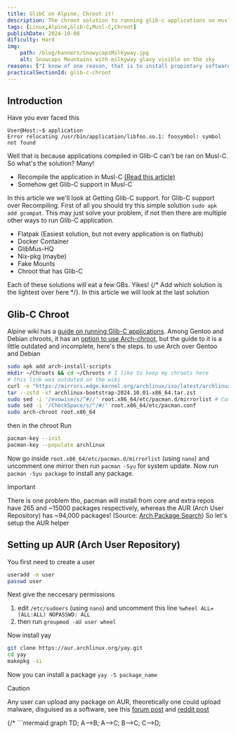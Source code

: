 ```yaml
---
title: GlibC on Alpine, Chroot it!
description: The chroot solution to running glib-c applications on musl-c based alpine linux
tags: [Linux,Alpine,Glib-C,Musl-C,Chroot]
publishDate: 2024-10-08
dificulty: Hard
img:
    path: /blog/banners/SnowycapsMilkyway.jpg
    alt: Snowcaps Mountains with milkyway glaxy visible on the sky
reasons: ["I know of one reason, that is to install propietary software that does not have pre-compiled Musl-C version. Aside from that, there isn't any reason to get Glib-C support (except maybe because you are bad at compiling and can't compile). Glib-C support may be complicated, and also heavy on the system a lot of times", "Arch is easy to use compared to Gentoo, and it has a lot of packages compared to Debian. To be honest, Arch chroot was much easier to setup than I expected"]
practicalSectionId: glib-c-chroot
---
```



## Introduction

Have you ever faced this

```console
User@Host:~$ application
Error relocating /usr/bin/application/libfoo.so.1: foosymbol: symbol not found
```

Well that is because applications compiled in Glib-C can't be ran on Musl-C. So what's the solution? Many!

- Recompile the application in Musl-C [(Read this article)](https://example.com)
- Somehow get Glib-C support in Musl-C

In this article we we'll look at Getting Glib-C support. <Reason client:load/> for Glib-C support over Recompiling. First of all you should try this simple solution `sudo apk add gcompat`. This may just solve your problem, if not then there are multiple other ways to run Glib-C application.

- Flatpak (Easiest solution, but not every application is on flathub)
- Docker Container
- GlibMus-HQ
- Nix-pkg (maybe)
- Fake Mounts
- Chroot that has Glib-C

Each of these solutions will eat a few GBs. Yikes! {/* Add which solution is the lightest over here */}. In this article we will look at the last solution

## Glib-C Chroot

Alpine wiki has a [guide on running Glib-C applications](https://wiki.alpinelinux.org/wiki/Running_glibc_programs). Among Gentoo and Debian chroots, it has an [option to use Arch-chroot](https://wiki.alpinelinux.org/wiki/Running_glibc_programs#Arch_Linux), but the guide to it is a little outdated and incomplete, here's the steps. <Reason client:load/> to use Arch over Gentoo and Debian

```bash
sudo apk add arch-install-scripts
mkdir ~/Chroots && cd ~/Chroots # I like to keep my chroots here
# this link was outdated on the wiki
curl -o "https://mirrors.edge.kernel.org/archlinux/iso/latest/archlinux-bootstrap-2024.10.01-x86_64.tar.zst"
tar --zstd -xf archlinux-bootstrap-2024.10.01-x86_64.tar.zst
sudo sed -i '/evowise/s/^#//' root.x86_64/etc/pacman.d/mirrorlist # Commenting out all mirrors
sudo sed -i '/CheckSpace/s/^/#/' root.x86_64/etc/pacman.conf
sudo arch-chroot root.x86_64
```

then in the chroot Run

```bash
pacman-key --init
pacman-key --populate archlinux
```

Now go inside `root.x86_64/etc/pacman.d/mirrorlist` (using `nano`) and uncomment one mirror then run `pacman -Syu` for system update. Now run `pacman -Syu package` to install any package. 

> [!IMPORTANT]
> There is one problem tho, pacman will install from core and extra repos have 265 and ~15000 packages respectively, whereas the AUR (Arch User Repository) has ~94,000 packages! (Source: [Arch Package Search](https://archlinux.org/packages/https://archlinux.org/packages/)) So let's setup the AUR helper

## Setting up AUR (Arch User Repository)

You first need to create a user

```bash
useradd -m user
passwd user
```

Next give the neccesary permissions

1. edit `/etc/sudoers` (using `nano`) and uncomment this line `%wheel ALL=(ALL:ALL) NOPASSWD: ALL`
2. then run `groupmod -aU user wheel`

Now install yay

```bash
git clone https://aur.archlinux.org/yay.git
cd yay
makepkg -si
```

Now you can install a package `yay -S package_name`

> [!CAUTION]
> Any user can upload any package on AUR, theoretically one could upload malware, disguised as a software, see this [forum post](https://forum.manjaro.org/t/how-safe-is-aur-and-pacman-in-general/57259/6) and [reddit post](https://www.reddit.com/r/archlinux/comments/3yiq4s/is_the_aur_safe_to_use/)

{/* ```mermaid
graph TD;
    A--\>B;
    A--\>C;
    B--\>C;
    C--\>D;
``` */}



